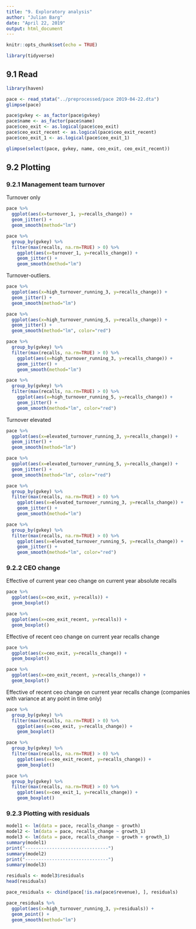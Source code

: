 ```yaml
---
title: "9. Exploratory analysis"
author: "Julian Barg"
date: "April 22, 2019"
output: html_document
---
```


```r
knitr::opts_chunk$set(echo = TRUE)
```

```r
library(tidyverse)
```

## 9.1 Read

```r
library(haven)

pace <- read_stata("../preprocessed/pace 2019-04-22.dta")
glimpse(pace)
```

```r
pace$gvkey <- as_factor(pace$gvkey)
pace$name <- as_factor(pace$name)
pace$ceo_exit <- as.logical(pace$ceo_exit)
pace$ceo_exit_recent <- as.logical(pace$ceo_exit_recent)
pace$ceo_exit_1 <- as.logical(pace$ceo_exit_1)

glimpse(select(pace, gvkey, name, ceo_exit, ceo_exit_recent))
```

## 9.2 Plotting

### 9.2.1 Management team turnover

Turnover only

```r
pace %>%
  ggplot(aes(x=turnover_1, y=recalls_change)) +
  geom_jitter() +
  geom_smooth(method="lm")
```

```r
pace %>%
  group_by(gvkey) %>%
  filter(max(recalls, na.rm=TRUE) > 0) %>%  
    ggplot(aes(x=turnover_1, y=recalls_change)) +
    geom_jitter() +
    geom_smooth(method="lm")
```

Turnover-outliers.

```r
pace %>%
  ggplot(aes(x=high_turnover_running_3, y=recalls_change)) +
  geom_jitter() +
  geom_smooth(method="lm")

pace %>%
  ggplot(aes(x=high_turnover_running_5, y=recalls_change)) +
  geom_jitter() +
  geom_smooth(method="lm", color="red")
```

```r
pace %>%
  group_by(gvkey) %>%
  filter(max(recalls, na.rm=TRUE) > 0) %>%
    ggplot(aes(x=high_turnover_running_3, y=recalls_change)) +
    geom_jitter() +
    geom_smooth(method="lm")

pace %>%
  group_by(gvkey) %>%
  filter(max(recalls, na.rm=TRUE) > 0) %>%
    ggplot(aes(x=high_turnover_running_5, y=recalls_change)) +
    geom_jitter() +
    geom_smooth(method="lm", color="red")
```

Turnover elevated

```r
pace %>%
  ggplot(aes(x=elevated_turnover_running_3, y=recalls_change)) +
  geom_jitter() +
  geom_smooth(method="lm")

pace %>%
  ggplot(aes(x=elevated_turnover_running_5, y=recalls_change)) +
  geom_jitter() +
  geom_smooth(method="lm", color="red")
```

```r
pace %>%
  group_by(gvkey) %>%
  filter(max(recalls, na.rm=TRUE) > 0) %>%
    ggplot(aes(x=elevated_turnover_running_3, y=recalls_change)) +
    geom_jitter() +
    geom_smooth(method="lm")

pace %>%
  group_by(gvkey) %>%
  filter(max(recalls, na.rm=TRUE) > 0) %>%
    ggplot(aes(x=elevated_turnover_running_5, y=recalls_change)) +
    geom_jitter() +
    geom_smooth(method="lm", color="red")
```

### 9.2.2 CEO change

Effective of current year ceo change on current year absolute recalls

```r
pace %>%
  ggplot(aes(x=ceo_exit, y=recalls)) +
  geom_boxplot()

pace %>%
  ggplot(aes(x=ceo_exit_recent, y=recalls)) +
  geom_boxplot()
```

Effective of recent ceo change on current year recalls change

```r
pace %>%
  ggplot(aes(x=ceo_exit, y=recalls_change)) +
  geom_boxplot()

pace %>%
  ggplot(aes(x=ceo_exit_recent, y=recalls_change)) +
  geom_boxplot()
```

Effective of recent ceo change on current year recalls change (companies with variance at any point in time only)

```r
pace %>%
  group_by(gvkey) %>%
  filter(max(recalls, na.rm=TRUE) > 0) %>%
    ggplot(aes(x=ceo_exit, y=recalls_change)) +
    geom_boxplot()

pace %>%
  group_by(gvkey) %>%
  filter(max(recalls, na.rm=TRUE) > 0) %>%
    ggplot(aes(x=ceo_exit_recent, y=recalls_change)) +
    geom_boxplot()

pace %>%
  group_by(gvkey) %>%
  filter(max(recalls, na.rm=TRUE) > 0) %>%
    ggplot(aes(x=ceo_exit_1, y=recalls_change)) +
    geom_boxplot()
```

### 9.2.3 Plotting with residuals

```r
model1 <- lm(data = pace, recalls_change ~ growth)
model2 <- lm(data = pace, recalls_change ~ growth_1)
model3 <- lm(data = pace, recalls_change ~ growth + growth_1)
summary(model1)
print("-------------------------------")
summary(model2)
print("-------------------------------")
summary(model3)
```

```r
residuals <- model3$residuals
head(residuals)
```

```r
pace_residuals <- cbind(pace[!is.na(pace$revenue), ], residuals)

pace_residuals %>%
  ggplot(aes(x=high_turnover_running_3, y=residuals)) +
  geom_point() +
  geom_smooth(method="lm")
```
